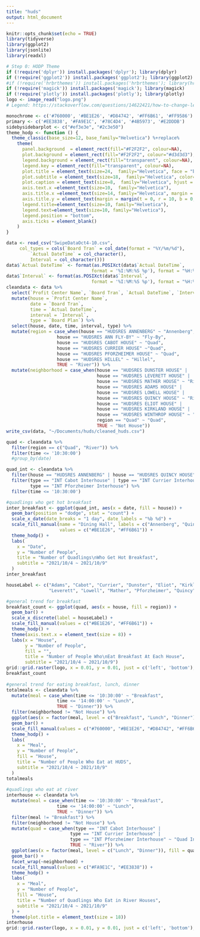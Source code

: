 ```yaml
---
title: "huds"
output: html_document
---
```


```r
knitr::opts_chunk$set(echo = TRUE)
library(tidyverse)
library(ggplot2)
library(jsonlite) 
library(readxl)
```

```r

# Step 0: HODP Theme
if (!require('dplyr')) install.packages('dplyr'); library(dplyr)
if (!require('ggplot2')) install.packages('ggplot2'); library(ggplot2)
#if (!require('hrbrthemes')) install.packages('hrbrthemes'); library(hrbrthemes)
if (!require('magick')) install.packages('magick'); library(magick)
if (!require('plotly')) install.packages('plotly'); library(plotly)
logo <- image_read("logo.png")
# Legend: https://stackoverflow.com/questions/14622421/how-to-change-legend-title-in-ggplot

monochrome <- c('#760000', '#BE1E26', '#D84742', '#FF6B61', '#FF9586')
primary <- c('#EE3838', '#FA9E1C', '#78C4D4', '#4B5973', '#E2DDDB')
sidebysidebarplot <- c("#ef3e3e", "#2c3e50")
theme_hodp <- function () { 
  theme_classic(base_size=12, base_family="Helvetica") %+replace%
    theme(
      panel.background  = element_rect(fill="#F2F2F2", colour=NA),
      plot.background = element_rect(fill="#F2F2F2", colour="#d3d3d3"),
      legend.background = element_rect(fill="transparent", colour=NA),
      legend.key = element_rect(fill="transparent", colour=NA),
      plot.title = element_text(size=24,  family="Helvetica", face = "bold", margin = margin(t = 0, r = 0, b = 10, l = 0)),
      plot.subtitle = element_text(size=18,  family="Helvetica", color="#717171", face = "italic", margin = margin(t = 0, r = 0, b = 10, l = 0)),
      plot.caption = element_text(size=8,  family="Helvetica", hjust = 1),
      axis.text.x =element_text(size=10,  family="Helvetica"),
      axis.title.x =element_text(size=14, family="Helvetica", margin = margin(t = 10, r = 0, b = 0, l = 0), face = "bold"),
      axis.title.y = element_text(margin = margin(t = 0, r = 10, b = 0, l = 0), size=14, family="Helvetica", angle=90, face ='bold'),
      legend.title=element_text(size=10, family="Helvetica"), 
      legend.text=element_text(size=10, family="Helvetica"),
      legend.position = "bottom",
      axis.ticks = element_blank()
    )
}

```

```r

data <- read_csv("SwipeDataOct4-10.csv", 
     col_types = cols(`Board Tran` = col_date(format = "%Y/%m/%d"), 
         `Actual DateTime` = col_character(), 
         Interval = col_character()))
data$`Actual DateTime` <- format(as.POSIXct(data$`Actual DateTime`, 
                                format = '%I:%M:%S %p'), format = "%H:%M:%S")
data$`Interval` <- format(as.POSIXct(data$`Interval`, 
                                format = '%I:%M:%S %p'), format = "%H:%M:%S")
cleandata <- data %>% 
  select(`Profit Center Name`, `Board Tran`, `Actual DateTime`, `Interval`, `Board Plan`) %>% 
  mutate(house = `Profit Center Name`,
         date = `Board Tran`,
         time = `Actual DateTime`,
         interval = `Interval`,
         type = `Board Plan`) %>% 
  select(house, date, time, interval, type) %>% 
  mutate(region = case_when(house == "HUDSRES ANNENBERG" ~ "Annenberg",
                   house == "HUDSRES ANN FLY-BY" ~ "Fly-By",
                   house == "HUDSRES CABOT HOUSE" ~ "Quad",
                   house == "HUDSRES CURRIER HOUSE" ~"Quad",
                   house == "HUDSRES PFORZHEIMER HOUSE" ~ "Quad",
                   house == "HUDSRES HILLEL" ~ "Hillel",
                   TRUE ~ "River")) %>% 
  mutate(neighborhood = case_when(house == "HUDSRES DUNSTER HOUSE" |
                                  house == "HUDSRES LEVERETT HOUSE" |
                                  house == "HUDSRES MATHER HOUSE" ~ "River East",
                                  house == "HUDSRES ADAMS HOUSE" |
                                  house == "HUDSRES LOWELL HOUSE" |
                                  house == "HUDSRES QUINCY HOUSE" ~ "River Central",
                                  house == "HUDSRES ELIOT HOUSE" |
                                  house == "HUDSRES KIRKLAND HOUSE" |
                                  house == "HUDSRES WINTHROP HOUSE" ~ "River West",
                                  region == "Quad" ~ "Quad",
                                  TRUE ~ "Not House"))
write_csv(data, "~/Documents/huds/cleaned_huds.csv")

quad <- cleandata %>% 
  filter(region == c("Quad", "River")) %>% 
  filter(time <= '10:30:00') 
  #group_by(date) 

quad_int <- cleandata %>% 
  filter(house == "HUDSRES ANNENBERG" | house == "HUDSRES QUINCY HOUSE") %>% 
  filter(type == "INT Cabot Interhouse" | type == "INT Currier Interhouse" |
         type == "INT Pforzheimer Interhouse") %>% 
  filter(time <= '10:30:00') 

#quadlings who get hot breakfast
inter_breakfast <- ggplot(quad_int, aes(x = date, fill = house)) +
  geom_bar(position = "dodge", stat = "count") +
  scale_x_date(date_breaks = "1 day", date_labels = "%b %d") +
  scale_fill_manual(name = "Dining Hall", labels = c("Annenberg", "Quincy"), 
                    values = c("#BE1E26", "#FF6B61")) +
  theme_hodp() +
  labs(
    x = "Date",
    y = "Number of People",
    title = "Number of Quadlings\nWho Get Hot Breakfast",
    subtitle = "2021/10/4 ~ 2021/10/9"
  )
inter_breakfast

houseLabel <- c("Adams", "Cabot", "Currier", "Dunster", "Eliot", "Kirkland",
                "Leverett", "Lowell", "Mather", "Pforzheimer", "Quincy", "Winthrop")

#general trend for breakfast
breakfast_count <- ggplot(quad, aes(x = house, fill = region)) +
  geom_bar() +
  scale_x_discrete(label = houseLabel) +
  scale_fill_manual(values = c("#BE1E26", "#FF6B61")) +
  theme_hodp() +
  theme(axis.text.x = element_text(size = 8)) +
  labs(x = "House",
       y = "Number of People",
       fill = "",
       title = "Number of People Who\nEat Breakfast At Each House",
       subtitle = "2021/10/4 ~ 2021/10/9")
grid::grid.raster(logo, x = 0.01, y = 0.01, just = c('left', 'bottom'), width = unit(2, 'cm'))
breakfast_count
  
#general trend for eating breakfast, lunch, dinner
totalmeals <- cleandata %>% 
  mutate(meal = case_when(time <= '10:30:00' ~ "Breakfast",
                   time <= '14:00:00' ~ "Lunch",
                   TRUE ~ "Dinner")) %>% 
  filter(neighborhood != "Not House") %>% 
  ggplot(aes(x = factor(meal, level = c("Breakfast", "Lunch", "Dinner")), fill = neighborhood)) +
  geom_bar() +
  scale_fill_manual(values = c("#760000", "#BE1E26", "#D84742", "#FF6B61")) +
  theme_hodp() +
  labs(
    x = "Meal",
    y = "Number of People",
    fill = "House",
    title = "Number of People Who Eat at HUDS",
    subtitle = "2021/10/4 ~ 2021/10/9"
  )
totalmeals
  
#quadlings who eat at river
interhouse <- cleandata %>% 
  mutate(meal = case_when(time <= '10:30:00' ~ "Breakfast",
                   time <= '14:00:00' ~ "Lunch",
                   TRUE ~ "Dinner")) %>% 
  filter(meal != "Breakfast") %>% 
  filter(neighborhood != "Not House") %>% 
  mutate(quad = case_when(type == "INT Cabot Interhouse" | 
                        type == "INT Currier Interhouse" |
                        type == "INT Pforzheimer Interhouse" ~ "Quad Interhouse",
                        TRUE ~ "River")) %>% 
  ggplot(aes(x = factor(meal, level = c("Lunch", "Dinner")), fill = quad)) +
  geom_bar() +
  facet_wrap(~neighborhood) +
  scale_fill_manual(values = c("#FA9E1C", "#EE3838")) +
  theme_hodp() +
  labs(
    x = "Meal",
    y = "Number of People",
    fill = "House",
    title = "Number of Quadlings Who Eat in River Houses",
    subtitle = "2021/10/4 ~ 2021/10/9"
  ) +
  theme(plot.title = element_text(size = 18))
interhouse
grid::grid.raster(logo, x = 0.01, y = 0.01, just = c('left', 'bottom'), width = unit(2, 'cm'))

```

